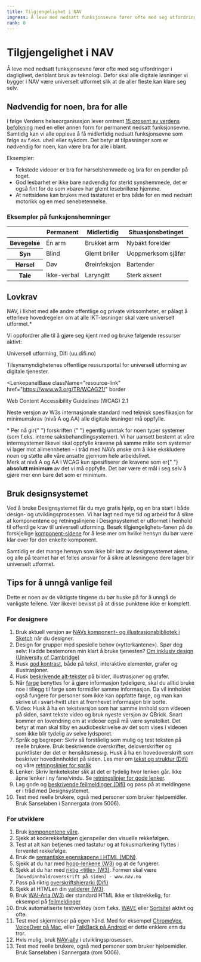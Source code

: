 ```yaml
---
title: Tilgjengelighet i NAV
ingress: Å leve med nedsatt funksjonsevne fører ofte med seg utfordringer i dagliglivet, deriblant bruk av teknologi. Defor skal alle digitale løsninger vi bygger i NAV være universelt utformet slik at de aller fleste kan klare seg selv.
rank: 0
---
```




# Tilgjengelighet i NAV

<Ingress>
  Å leve med nedsatt funksjonsevne fører ofte med seg utfordringer i
  dagliglivet, deriblant bruk av teknologi. Defor skal alle digitale løsninger
  vi bygger i NAV være universelt utformet slik at de aller fleste kan klare seg
  selv.
</Ingress>

## Nødvendig for noen, bra for alle

I følge Verdens helseorganisasjon lever omtrent [15 prosent av verdens befolkning](https://www.who.int/disabilities/world_report/2011/report/en/) med en eller annen form for permanent nedsatt funksjonsevne. Samtidig kan vi alle oppleve å få midlertidig nedsatt funksjonsevne som følge av f.eks. uhell eller sykdom. Det betyr at tilpasninger som er nødvendig for noen, kan være bra for alle i blant.

<Panel className="panel--grey">
  <Undertittel>Eksempler:</Undertittel>
  <ul>
    <li>
      Tekstede videoer er bra for hørselshemmede og bra for en pendler på toget.
    </li>
    <li>
      God lesbarhet er ikke bare nødvendig for sterkt synshemmede, det er også
      fint for de som «bare» har glemt lesebrillene hjemme.
    </li>
    <li>
      At nettsidene kan brukes med tastaturet er bra både for en med nedsatt
      motorikk og en med senebetennelse.
    </li>
  </ul>
</Panel>

### Eksempler på funksjonshemninger

<table className="tabell">
  <thead>
    <tr>
      <th></th>
      <th>Permanent</th>
      <th>Midlertidig</th>
      <th>Situasjonsbetinget</th>
    </tr>
  </thead>
  <tbody>
    <tr>
      <th>Bevegelse</th>
      <td>Én arm</td>
      <td>Brukket arm</td>
      <td>Nybakt forelder</td>
    </tr>
    <tr>
      <th>Syn</th>
      <td>Blind</td>
      <td>Glemt briller</td>
      <td>Uoppmerksom sjåfør</td>
    </tr>
    <tr>
      <th>Hørsel</th>
      <td>Døv</td>
      <td>Øreinfeksjon</td>
      <td>Bartender</td>
    </tr>
    <tr>
      <th>Tale</th>
      <td>Ikke-verbal</td>
      <td>Laryngitt</td>
      <td>Sterk aksent</td>
    </tr>
  </tbody>
</table>

## Lovkrav

NAV, i likhet med alle andre offentlige og private virksomheter, er pålagt å etterleve hovedregelen om at alle IKT-løsninger skal være universelt utformet.\*

Vi oppfordrer alle til å gjøre seg kjent med og bruke følgende ressurser aktivt:

<LenkepanelBase className="resource-link" href="https://uu.difi.no" border>
  <div>
    <Undertittel className="lenkepanel__heading">
      Universell utforming, Difi (uu.difi.no)
    </Undertittel>
    <p>
      Tilsynsmyndighetenes offentlige ressursportal for universell utforming av
      digitale tjenester.
    </p>
  </div>
</LenkepanelBase>

<LenkepanelBase
  className="resource-link"
  href="https://www.w3.org/TR/WCAG21/"
  border
>
  <div>
    <Undertittel className="lenkepanel__heading">
      Web Content Accessibility Guidelines (WCAG) 2.1
    </Undertittel>
    <p>
      Neste versjon av W3s internasjonale standard med teknisk spesifikasjon for
      minimumskrav (nivå A og AA) alle digitale løsninger må oppfylle.
    </p>
  </div>
</LenkepanelBase>

<Alertstripe type="info">
  * Per nå gir{" "}
  <Lenke href="https://lovdata.no/dokument/SF/forskrift/2013-06-21-732">
    forskriften
  </Lenke>{" "}
  egentlig unntak for noen typer systemer (som f.eks. interne
  saksbehandlingsystemer). Vi har uansett bestemt at våre internsystemer likevel
  skal oppfylle kravene på samme måte som systemer vi lager mot allmennheten - i
  tråd med NAVs ønske om å ikke ekskludere noen og støtte alle våre ansatte
  gjennom hele arbeidslivet.
</Alertstripe>
<br />
<Alertstripe type="advarsel">
  Merk at nivå A og AA i WCAG kun spesifiserer de kravene som er{" "}
  <strong>absolutt minimum</strong> av det vi må oppfylle. Det bør være et mål i
  seg selv å gjøre mer enn bare det som er minimum.
</Alertstripe>

## Bruk designsystemet

Ved å bruke Designsystemet får du mye gratis hjelp, og en bra start i både design- og utviklingsprosessen. Vi har lagt ned mye tid og arbeid for å sikre at komponentene og retningslinjene i Designsystemet er utformet i henhold til offentlige krav til universell utforming. Besøk tilgjengelighets-fanen på de forskjellige [komponent-sidene](/components) for å lese mer om hvilke hensyn du bør være klar over for den enkelte komponent.

Samtidig er det mange hensyn som ikke blir løst av designsystemet alene, og alle på teamet har et felles ansvar for å sikre at løsningene dere lager blir universelt utformet.

## Tips for å unngå vanlige feil

Dette er noen av de viktigste tingene du bør huske på for å unngå de vanligste feilene. Vær likevel bevisst på at disse punktene ikke er komplett.

### For designere

1.  Bruk aktuell versjon av [NAVs komponent- og illustrasjonsbibliotek i Sketch](/resources/new-project#for-designere) når du designer.
2.  Design for grupper med spesielle behov («ytterkantene»). Spør deg selv: Hadde bestemoren min klart å bruke tjenesten? [Om inklusiv design (University of Cambridge)](http://www.inclusivedesigntoolkit.com/whatis/whatis.html)
3.  Husk [god kontrast](/resources/colors/accessibility#krav-til-kontrast), både på tekst, interaktive elementer, grafer og illustrasjoner.
4.  Husk [beskrivende alt-tekster](/accessibility/alt-text) på bilder, illustrasjoner og grafer.
5.  Når [farge](/resources/colors/accessibility) benyttes for å gjøre informasjon tydeligere, skal du alltid bruke noe i tillegg til farge som formidler samme informasjon. Da vil innholdet også fungere for personer som ikke kan oppfatte farge, og man kan skrive ut i svart-hvitt uten at fremhevet informasjon blir borte.
6.  Video: Husk å ha en tekstversjon som har samme innhold som videoen på siden, samt tekste video og bruk nyeste versjon av QBrick. Snart kommer en lovendring om at videoer også må være synstolket. Det betyr at man skal tilby en audiobeskrivelse av det som vises i videoen som ikke blir tydelig av selve lydsporet.
7.  Språk og begreper: Skriv så forståelig som mulig og test teksten på reelle brukere. Bruk beskrivende overskrifter, deloverskrifter og punktlister der det er hensiktsmessig. Husk å ha en hovedoverskrift som beskriver hovedinnholdet på siden. Les mer om [tekst og struktur (Difi)]([https://uu.difi.no/krav-og-regelverk/losningsforslag-web/tekst-og-struktur) og våre [retningslinjer for språk](https://design.nav.no/resources/language)
8.  Lenker: Skriv lenketekster slik at det er tydelig hvor lenken går. Ikke åpne lenker i ny fane/vindu. Se [retningslinjer for gode lenker](https://design.nav.no/components/lenke/accessibility).
9.  Lag gode og [beskrivende feilmeldinger (Difi)](https://uu.difi.no/krav-og-regelverk/losningsforslag-web/feilhandtering) og pass på at meldingene er i tråd med Designsystemet.
10. Test med reelle brukere, også med personer som bruker hjelpemidler. Bruk Sanselaben i Sannergata (rom 5006).

### For utviklere

1.  Bruk [komponentene våre](/components).
2.  Sjekk at koderekkefølgen gjenspeiler den visuelle rekkefølgen.
3.  Test at alt kan betjenes med tastatur og at fokusmarkering flyttes i forventet rekkefølge.
4.  Bruk de [semantiske egenskapene i HTML (MDN)](https://developer.mozilla.org/en-US/docs/Glossary/Semantics).
5.  Sjekk at du har med [hopp-lenkene (W3)](https://www.w3.org/TR/WCAG21/#bypass-blocks) og at de fungerer.
6.  Sjekk at du har med [riktig &lt;title&gt; (W3)](https://www.w3.org/TR/WCAG21/#page-titled). Formen skal være `[hovedinnhold/overskrift på siden] - www.nav.no`
7.  Pass på riktig [overskriftshierarki (Difi)](https://uu.difi.no/krav-og-regelverk/losningsforslag-web/tekst-og-struktur)
8.  Sjekk at HTMLen din [validerer (W3)](https://validator.w3.org).
9.  Bruk [WAI-Aria (W3)](https://www.w3.org/WAI/standards-guidelines/aria) der standard HTML ikke er tilstrekkelig, for eksempel på [feilmeldinger](https://www.w3.org/TR/WCAG21/#status-messages)
10. Bruk automatiserte testverktøy (som f.eks. [WAVE](https://wave.webaim.org) eller [Sortsite](https://www.powermapper.com/products/sortsite/)) aktivt og ofte.
11. Test med skjermleser på egen hånd. Med for eksempel [ChromeVox](https://www.chromevox.com), [VoiceOver på Mac](https://webaim.org/articles/voiceover/), eller [TalkBack på Android](https://support.google.com/accessibility/android/answer/6283677?hl=en) er dette enklere enn du tror.
12. Hvis mulig, bruk [NAV-ally](https://www.npmjs.com/package/nav-ally) i utviklingsprosessen.
13. Test med reelle brukere, også med personer som bruker hjelpemidler. Bruk Sanselaben i Sannergata (rom 5006).
